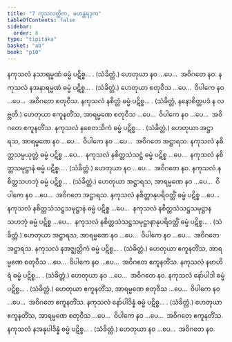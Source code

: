 ```yaml
---
title: "7 ကုသလတ္တိက, မဟန္တရဒုက"
tableOfContents: false
sidebar:
  order: 8
type: "tipitaka"
basket: "ab"
book: "p10"
---
```



<DynamicBreadcrumb />

<Division number="31" book="p10" e="ch" v="40" p="128">

<Paragraph number="71" book="p10">
နကုသလံ နသာရမ္မဏံ ဓမ္မံ ပဋိစ္စ… . (သံခိတ္တံ.) ဟေတုယာ နဝ …ပေ…  အဝိဂတေ နဝ.
</Paragraph>

<Paragraph number="72" book="p10">
နကုသလံ နအနာရမ္မဏံ ဓမ္မံ ပဋိစ္စ… . (သံခိတ္တံ.) ဟေတုယာ စတုဝီသ …ပေ…  ဝိပါကေ နဝ …ပေ…  အဝိဂတေ စတုဝီသ.
</Paragraph>

</Division>
<Division number="32" book="p10" e="ch" v="40" p="128">

<Paragraph number="73" book="p10">
နကုသလံ နစိတ္တံ ဓမ္မံ ပဋိစ္စ… . (သံခိတ္တံ, နနောစိတ္တပဒံ န လဗ္ဘတိ.) ဟေတုယာ ဧကူနတိံသ, အာရမ္မဏေ စတုဝီသ …ပေ…  ဝိပါကေ နဝ …ပေ…  အဝိဂတေ ဧကူနတိံသ.
</Paragraph>

</Division>
<Division number="33" book="p10" e="ch" v="40" p="128">

<Paragraph number="74" book="p10">
နကုသလံ နစေတသိကံ ဓမ္မံ ပဋိစ္စ… . (သံခိတ္တံ.)
</Paragraph>

<Paragraph number="75" book="p10">
ဟေတုယာ အဋ္ဌာရသ, အာရမ္မဏေ နဝ …ပေ…  ဝိပါကေ နဝ …ပေ…  အဝိဂတေ အဋ္ဌာရသ.
</Paragraph>

</Division>
<Division number="34" book="p10" e="ch" v="40" p="128">

<Paragraph number="76" book="p10">
နကုသလံ နစိတ္တသမ္ပယုတ္တံ ဓမ္မံ ပဋိစ္စ …ပေ…  နကုသလံ နစိတ္တသံသဋ္ဌံ ဓမ္မံ ပဋိစ္စ …ပေ…  နကုသလံ နစိတ္တသမုဋ္ဌာနံ ဓမ္မံ ပဋိစ္စ… . (သံခိတ္တံ.)
</Paragraph>

<Paragraph number="77" book="p10">
ဟေတုယာ နဝ …ပေ…  အဝိဂတေ နဝ.
</Paragraph>

</Division>
<Division number="35" book="p10" e="ch" v="40" p="129">

<Paragraph number="78" book="p10">
နကုသလံ နစိတ္တသဟဘုံ ဓမ္မံ ပဋိစ္စ… . (သံခိတ္တံ.)
</Paragraph>

<Paragraph number="79" book="p10">
ဟေတုယာ အဋ္ဌာရသ, အာရမ္မဏေ နဝ …ပေ…  ဝိပါကေ နဝ …ပေ…  အဝိဂတေ အဋ္ဌာရသ.
</Paragraph>

</Division>
<Division number="36" book="p10" e="ch" v="40" p="129">

<Paragraph number="80" book="p10">
နကုသလံ နစိတ္တာနုပရိဝတ္တိံ ဓမ္မံ ပဋိစ္စ …ပေ…  နကုသလံ နစိတ္တသံသဋ္ဌသမုဋ္ဌာနံ ဓမ္မံ ပဋိစ္စ …ပေ…  နကုသလံ နစိတ္တသံသဋ္ဌသမုဋ္ဌာနသဟဘုံ ဓမ္မံ ပဋိစ္စ …ပေ…  နကုသလံ နစိတ္တသံသဋ္ဌသမုဋ္ဌာနာနုပရိဝတ္တိံ ဓမ္မံ ပဋိစ္စ… . (သံခိတ္တံ.)
</Paragraph>

<Paragraph number="81" book="p10">
ဟေတုယာ အဋ္ဌာရသ, အာရမ္မဏေ နဝ …ပေ…  ဝိပါကေ နဝ …ပေ…  အဝိဂတေ အဋ္ဌာရသ.
</Paragraph>

</Division>
<Division number="37" book="p10" e="ch" v="40" p="129">

<Paragraph number="82" book="p10">
နကုသလံ နအဇ္ဈတ္တိကံ ဓမ္မံ ပဋိစ္စ… . (သံခိတ္တံ.) ဟေတုယာ ဧကူနတိံသ, အာရမ္မဏေ စတုဝီသ …ပေ…  ဝိပါကေ နဝ …ပေ…  အဝိဂတေ ဧကူနတိံသ.
</Paragraph>

<Paragraph number="83" book="p10">
နကုသလံ နဗာဟိရံ ဓမ္မံ ပဋိစ္စ… . (သံခိတ္တံ.) ဟေတုယာ နဝ …ပေ…  အဝိဂတေ နဝ.
</Paragraph>

</Division>
<Division number="38" book="p10" e="ch" v="40" p="129">

<Paragraph number="84" book="p10">
နကုသလံ နော်ပါဒါ ဓမ္မံ ပဋိစ္စ… . (သံခိတ္တံ.)
</Paragraph>

<Paragraph number="85" book="p10">
ဟေတုယာ ဧကူနတိံသ, အာရမ္မဏေ စတုဝီသ …ပေ…  ဝိပါကေ နဝ …ပေ…  အဝိဂတေ ဧကူနတိံသ.
</Paragraph>

</Division>
<Division number="39" book="p10" e="ch" v="40" p="129">

<Paragraph number="86" book="p10">
နကုသလံ နော်ပါဒိန္နံ ဓမ္မံ ပဋိစ္စ… . (သံခိတ္တံ.) ဟေတုယာ ဧကူနတိံသ, အာရမ္မဏေ စတုဝီသ …ပေ…  ဝိပါကေ နဝ …ပေ…  အဝိဂတေ ဧကူနတိံသ.
</Paragraph>

<Paragraph number="87" book="p10">
နကုသလံ နအနုပါဒိန္နံ ဓမ္မံ ပဋိစ္စ… . (သံခိတ္တံ.) ဟေတုယာ နဝ …ပေ…  အဝိဂတေ နဝ.
</Paragraph>
</Division>